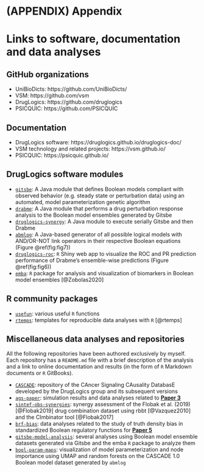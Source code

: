 # (APPENDIX) Appendix {-}

# Links to software, documentation and data analyses {-}

\vspace{-10pt}

## GitHub organizations {-#github-org-links}

- UniBioDicts: https://github.com/UniBioDicts/ 
- VSM: https://github.com/vsm
- DrugLogics: https://github.com/druglogics
- PSICQUIC: https://github.com/PSICQUIC

## Documentation {-#doc-links}

- DrugLogics software: https://druglogics.github.io/druglogics-doc/
- VSM technology and related projects: https://vsm.github.io/
- PSICQUIC: https://psicquic.github.io/

## DrugLogics software modules {-#druglogics-soft-links}

- [`gitsbe`](https://github.com/druglogics/gitsbe): A Java module that defines Boolean models compliant with observed behavior (e.g. steady state or perturbation data) using an automated, model parameterization genetic algorithm
- [`drabme`](https://github.com/druglogics/drabme): A Java module that performs a drug perturbation response analysis to the Boolean model ensembles generated by Gitsbe
- [`druglogics-synergy`](https://github.com/druglogics/druglogics-synergy): A Java module to execute serially Gitsbe and then Drabme
- [`abmlog`](https://github.com/druglogics/abmlog): A Java-based generator of all possible logical models with AND/OR-NOT link operators in their respective Boolean equations (Figure \@ref(fig:fig7))
- [`druglogics-roc`](https://github.com/druglogics/druglogics-roc): `R` Shiny web app to visualize the ROC and PR prediction performance of Drabme's ensemble-wise predictions (Figure \@ref(fig:fig6))
- [`emba`](https://github.com/bblodfon/emba/): `R` package for analysis and visualization of biomarkers in Boolean model ensembles [@Zobolas2020]

## R community packages {-}

- [`usefun`](https://github.com/bblodfon/usefun): various useful `R` functions
- [`rtemps`](https://github.com/bblodfon/rtemps): templates for reproducible data analyses with `R` [@rtemps]

## Miscellaneous data analyses and repositories {-#misc-links}

All the following repositories have been authored exclusively by myself.
Each repository has a `README.md` file with a brief description of the analysis and a link to online documentation and results (in the form of `R` Markdown documents or `R` GitBooks).

- [`CASCADE`](https://github.com/druglogics/cascade): repository of the CAncer Signaling CAusality DatabasE developed by the DrugLogics group and its subsequent versions
- [`ags-paper`](https://github.com/druglogics/ags-paper): simulation results and data analyses related to **[Paper 3](#Paper3)**
- [`sintef-obs-synergies`](https://github.com/druglogics/sintef-obs-synergies): synergy assessment of the Flobak et al. (2019) [@Flobak2019] drug combination dataset using rbbt [@Vazquez2010] and the CImbinator tool [@Flobak2017]
- [`brf-bias`](https://github.com/druglogics/brf-bias): data analyses related to the study of truth density bias in standardized Boolean regulatory functions for **[Paper 5](#Paper5)**
- [`gitsbe-model-analysis`](https://github.com/druglogics/gitsbe-model-analysis): several analyses using Boolean model ensemble datasets generated via Gitsbe and the emba `R` package to analyze them
- [`bool-param-maps`](https://github.com/druglogics/bool-param-maps): visualization of model parameterization and node importance using UMAP and random forests on the CASCADE 1.0 Boolean model dataset generated by `abmlog`
